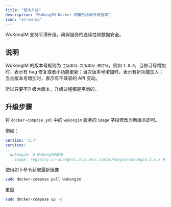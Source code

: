 ```yaml
---
title: "版本升级"
description: "WuKongIM Docker 部署的版本升级指南"
icon: "arrow-up"
---
```


WuKongIM 支持平滑升级，确保服务的连续性和数据安全。

## 说明

WuKongIM 的版本号规则为 `主版本号.次版本号.修订号`，例如 `1.0.0`。当修订号增加时，表示有 bug 修复或者小功能更新；当次版本号增加时，表示有新功能加入；当主版本号增加时，表示有不兼容的 API 变动。

所以只要不升级大版本，升级过程都是平滑的。

## 升级步骤

将 `docker-compose.yml` 中的 `wukongim` 服务的 `image` 字段修改为新版本即可。

例如：

```yaml
version: '3.7'
services:
...
  wukongim: # WuKongIM服务
    image: registry.cn-shanghai.aliyuncs.com/wukongim/wukongim:2.x.x # 新版本号

```

使用如下命令获取最新镜像

```bash
sudo docker-compose pull wukongim
```

重启

```bash
sudo docker-compose up -d
```


